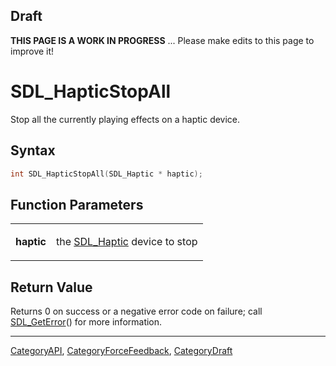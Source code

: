 
== Draft ==

'''THIS PAGE IS A WORK IN PROGRESS''' ... Please make edits to this page to improve it!
= SDL_HapticStopAll =

Stop all the currently playing effects on a haptic device.

== Syntax ==

<syntaxhighlight lang='c'>
int SDL_HapticStopAll(SDL_Haptic * haptic);
</syntaxhighlight>

== Function Parameters ==

{|
|'''haptic'''
|the [[SDL_Haptic]] device to stop
|}

== Return Value ==

Returns 0 on success or a negative error code on failure; call
[[SDL_GetError]]() for more information.
----
[[CategoryAPI]], [[CategoryForceFeedback]], [[CategoryDraft]]


